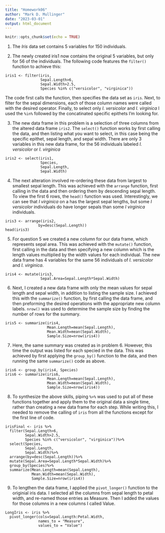 ```yaml
---
title: "Homework06"
author: "Mark D. Mullinger"
date: "2023-03-01"
output: html_document
---
```


```r
knitr::opts_chunk$set(echo = TRUE)
```

1. The *Iris* data set contains 5 variables for 150 individuals.

2. The newly created iris1 now contains the original 5 variables, but only for 56 of the individuals. The following code features the ```filter()``` function to achieve this:
```
iris1 <- filter(iris, 
                Sepal.Length>6, 
                Sepal.Width>2.5, 
                Species %in% c("versicolor", "virginica"))
```
The code first calls the function, then specifies the data set as ```iris```. Next, to filter for the sepal dimensions, each of those column names were called with the desired operator. Finally, to select only *I. versicolor* and *I. virginica* I used the ```%in%``` followed by the concatinated specific epithets I'm looking for.

3. The new data frame in this problem is a selection of three columns from the altered data frame ```iris2```. The ```select()``` function works by first calling the data, and then listing what you want to select, in this case being the specific epithet, sepal length, and sepal width. There are only 3 variables in this new data frame, for the 56 individuals labeled *I. versicolor* or *I. virginica*
```
iris2 <- select(iris1,
                Species,
                Sepal.Length,
                Sepal.Width)
```

4. The next alteration involved re-ordering these data from largest to smallest sepal length. This was achieved with the ```arrange``` function, first calling in the data and then ordering them by descending sepal length. To view the first 6 rows, the ```head()``` function was used. Interestingly, we can see that *I virginica* on a has the largest sepal lengths, but some *I versicolor* individuals do have longer sepals than some *I virginica* individuals. 
```
iris3 <- arrange(iris2,
               by=desc(Sepal.Length))
head(iris3)
```

5. For question 5 we created a new column for our data frame, which represents sepal area. This was achieved with the ```mutate()``` function, first calling in the data and then specifying a new column which is the length values multiplied by the width values for each individual. The new data frame has 4 variables for the same 56 individuals of *I. versicolor* and *I. virginica*.
```
iris4 <- mutate(iris3,
                Sepal.Area=Sepal.Length*Sepal.Width)
```

6. Next, I created a new data frame with only the mean values for sepal length and sepal width, in addition to listing the sample size. I achieved this with the ```summarize()``` function, by first calling the data frame, and then preforming the desired operations with the appropriate new column labels. ```nrow()``` was used to determine the sample size by finding the number of rows for the summary.
```
iris5 <- summarize(iris4,
                   Mean.Length=mean(Sepal.Length),
                   Mean.Width=mean(Sepal.Width),
                   Sample.Size=nrow(iris4))
```

7. Here, the same summary was created as in problem 6. However, this time the output was listed for each specied in the data. This was achieved by first applying the ```group_by()``` function to the data, and then running the same ```summarize()``` code as above.
```
iris6 <- group_by(iris4, Species)
iris6 <- summarize(iris6,
                   Mean.Length=mean(Sepal.Length),
                   Mean.Width=mean(Sepal.Width),
                   Sample.Size=nrow(iris4))
```

8. To synthesize the above skills, piping ```%>%``` was used to put all of these functions together and apply them to the original data a single time, rather than creating a new data frame for each step. While writing this, I needed to remove the calling of ```iris``` from all the functions except for the first line of code. 
```
irisFinal <- iris %>%
  filter(Sepal.Length>6, 
         Sepal.Width>2.5, 
         Species %in% c("versicolor", "virginica"))%>%
  select(Species,
         Sepal.Length,
         Sepal.Width)%>%
  arrange(by=desc(Sepal.Length))%>%
  mutate(Sepal.Area=Sepal.Length*Sepal.Width)%>%
  group_by(Species)%>%
  summarize(Mean.Length=mean(Sepal.Length),
            Mean.Width=mean(Sepal.Width),
            Sample.Size=nrow(iris4))
```

9. To lengthen the data frame, I applied the ```pivot_longer()``` function to the originial iris data. I selected all the columns from sepal length to petal width, and re-named those entries as Measure. Then I added the values for those columns in a new columns I called Value.
```
LongIris <- iris %>%
  pivot_longer(cols=Sepal.Length:Petal.Width,
               names_to = "Measure",
               values_to = "Value")
```






